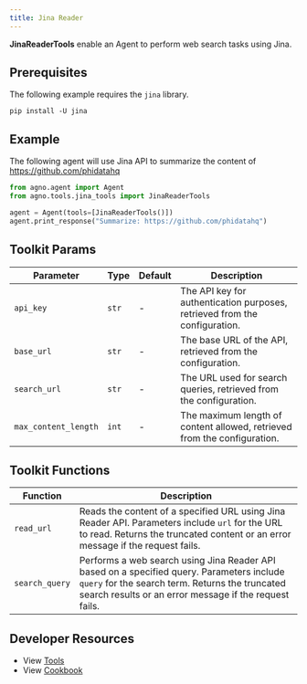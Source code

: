 ```yaml
---
title: Jina Reader
---
```


**JinaReaderTools** enable an Agent to perform web search tasks using Jina.

## Prerequisites

The following example requires the `jina` library.

```shell
pip install -U jina
```

## Example

The following agent will use Jina API to summarize the content of https://github.com/phidatahq

```python cookbook/agent_concepts/tools/jinareader.py
from agno.agent import Agent
from agno.tools.jina_tools import JinaReaderTools

agent = Agent(tools=[JinaReaderTools()])
agent.print_response("Summarize: https://github.com/phidatahq")
```

## Toolkit Params

| Parameter            | Type  | Default | Description                                                                |
| -------------------- | ----- | ------- | -------------------------------------------------------------------------- |
| `api_key`            | `str` | -       | The API key for authentication purposes, retrieved from the configuration. |
| `base_url`           | `str` | -       | The base URL of the API, retrieved from the configuration.                 |
| `search_url`         | `str` | -       | The URL used for search queries, retrieved from the configuration.         |
| `max_content_length` | `int` | -       | The maximum length of content allowed, retrieved from the configuration.   |

## Toolkit Functions

| Function       | Description                                                                                                                                                                                            |
| -------------- | ------------------------------------------------------------------------------------------------------------------------------------------------------------------------------------------------------ |
| `read_url`     | Reads the content of a specified URL using Jina Reader API. Parameters include `url` for the URL to read. Returns the truncated content or an error message if the request fails.                      |
| `search_query` | Performs a web search using Jina Reader API based on a specified query. Parameters include `query` for the search term. Returns the truncated search results or an error message if the request fails. |

## Developer Resources

- View [Tools](https://github.com/phidatahq/agno/blob/main/libs/agno/agno/tools/jina.py)
- View [Cookbook](https://github.com/phidatahq/agno/blob/main/cookbook/agent_concepts/tools/jinareader_tools.py)

